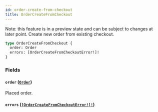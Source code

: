 ```yaml
---
id: order-create-from-checkout
title: OrderCreateFromCheckout
---
```


Note: this feature is in a preview state and can be subject to changes at later point. Create new order from existing checkout.

```graphql
type OrderCreateFromCheckout {
  order: Order
  errors: [OrderCreateFromCheckoutError!]!
}
```

### Fields

#### `order` ([`Order`](../../../developer/api-reference/objects/order))

Placed order.

#### `errors` ([`[OrderCreateFromCheckoutError!]!`](../../../developer/api-reference/objects/order-create-from-checkout-error))
